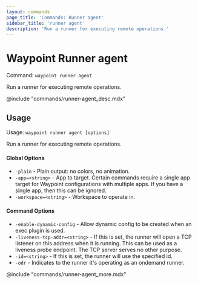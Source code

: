 ```yaml
---
layout: commands
page_title: 'Commands: Runner agent'
sidebar_title: 'runner agent'
description: 'Run a runner for executing remote operations.'
---
```


# Waypoint Runner agent

Command: `waypoint runner agent`

Run a runner for executing remote operations.

@include "commands/runner-agent_desc.mdx"

## Usage

Usage: `waypoint runner agent [options]`

Run a runner for executing remote operations.

#### Global Options

- `-plain` - Plain output: no colors, no animation.
- `-app=<string>` - App to target. Certain commands require a single app target for Waypoint configurations with multiple apps. If you have a single app, then this can be ignored.
- `-workspace=<string>` - Workspace to operate in.

#### Command Options

- `-enable-dynamic-config` - Allow dynamic config to be created when an exec plugin is used.
- `-liveness-tcp-addr=<string>` - If this is set, the runner will open a TCP listener on this address when it is running. This can be used as a liveness probe endpoint. The TCP server serves no other purpose.
- `-id=<string>` - If this is set, the runner will use the specified id.
- `-odr` - Indicates to the runner it's operating as an ondemand runner.

@include "commands/runner-agent_more.mdx"
